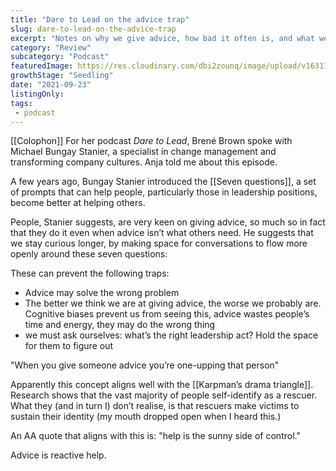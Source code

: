 ```yaml
---
title: "Dare to Lead on the advice trap"
slug: dare-to-lead-on-the-advice-trap
excerpt: "Notes on why we give advice, how bad it often is, and what we can do about it"
category: "Review"
subcategory: "Podcast"
featuredImage: https://res.cloudinary.com/dbi2zounq/image/upload/v1631177238/titles/dare-to-lead-stanier_rmk2tq.png
growthStage: "Seedling"
date: "2021-09-23"
listingOnly:
tags:
 - podcast
---
```

[[Colophon]]
For her podcast _Dare to Lead_, Brené Brown spoke with Michael Bungay Stanier, a specialist in change management and transforming company cultures. Anja told me about this episode.

A few years ago, Bungay Stanier introduced the [[Seven questions]], a set of prompts that can help people, particularly those in leadership positions, become better at helping others. 

People, Stanier suggests, are very keen on giving advice, so much so in fact that they do it even when advice isn’t what others need. He suggests that we stay curious longer, by making space for conversations to flow more openly around these seven questions:

These can prevent the following traps:
- Advice may solve the wrong problem
- The better we think we are at giving advice, the worse we probably are. Cognitive biases prevent us from seeing this, advice wastes people’s time and energy, they may do the wrong thing
- we must ask ourselves: what’s the right leadership act? Hold the space for them to figure out

"When you give someone advice you’re one-upping that person"

Apparently this concept aligns well with the [[Karpman’s drama triangle]]. Research shows that the vast majority of people self-identify as a rescuer. What they (and in turn I) don’t realise, is that rescuers make victims to sustain their identity (my mouth dropped open when I heard this.)

An AA quote that aligns with this is: "help is the sunny side of control."

Advice is reactive help.